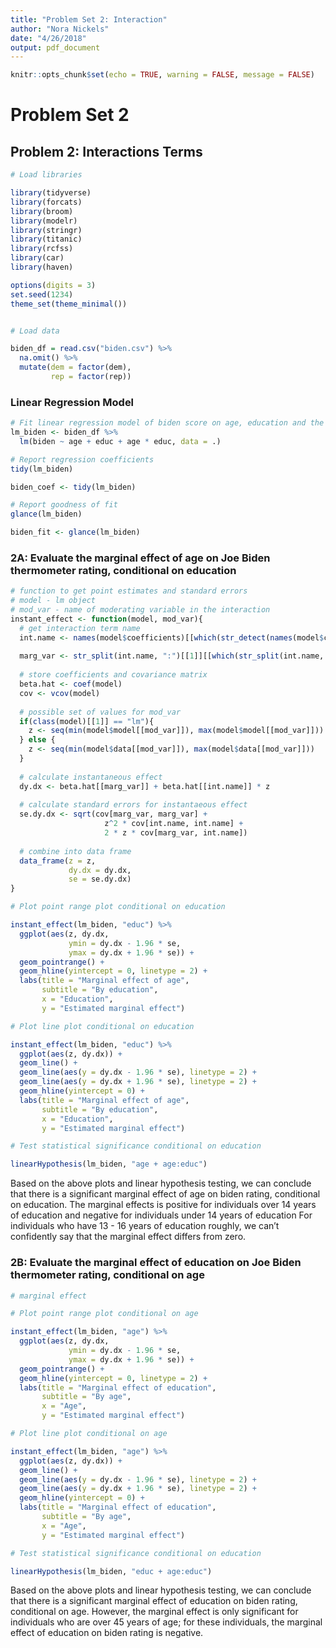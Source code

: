 ```yaml
---
title: "Problem Set 2: Interaction"
author: "Nora Nickels"
date: "4/26/2018"
output: pdf_document
---
```


```r
knitr::opts_chunk$set(echo = TRUE, warning = FALSE, message = FALSE)
```

# Problem Set 2

## Problem 2: Interactions Terms

```r
# Load libraries

library(tidyverse)
library(forcats)
library(broom)
library(modelr)
library(stringr)
library(titanic)
library(rcfss)
library(car)
library(haven)

options(digits = 3)
set.seed(1234)
theme_set(theme_minimal())


# Load data

biden_df = read.csv("biden.csv") %>% 
  na.omit() %>%
  mutate(dem = factor(dem),
         rep = factor(rep))

```

### Linear Regression Model

```r

# Fit linear regression model of biden score on age, education and the interaction b/t age and educ.
lm_biden <- biden_df %>%
  lm(biden ~ age + educ + age * educ, data = .)

# Report regression coefficients  
tidy(lm_biden)

biden_coef <- tidy(lm_biden)

# Report goodness of fit
glance(lm_biden)

biden_fit <- glance(lm_biden)

```

### 2A: Evaluate the marginal effect of age on Joe Biden thermometer rating, conditional on education

```r

# function to get point estimates and standard errors
# model - lm object
# mod_var - name of moderating variable in the interaction
instant_effect <- function(model, mod_var){
  # get interaction term name
  int.name <- names(model$coefficients)[[which(str_detect(names(model$coefficients), ":"))]]
  
  marg_var <- str_split(int.name, ":")[[1]][[which(str_split(int.name, ":")[[1]] != mod_var)]]
  
  # store coefficients and covariance matrix
  beta.hat <- coef(model)
  cov <- vcov(model)
  
  # possible set of values for mod_var
  if(class(model)[[1]] == "lm"){
    z <- seq(min(model$model[[mod_var]]), max(model$model[[mod_var]]))
  } else {
    z <- seq(min(model$data[[mod_var]]), max(model$data[[mod_var]]))
  }
  
  # calculate instantaneous effect
  dy.dx <- beta.hat[[marg_var]] + beta.hat[[int.name]] * z
  
  # calculate standard errors for instantaeous effect
  se.dy.dx <- sqrt(cov[marg_var, marg_var] +
                     z^2 * cov[int.name, int.name] +
                     2 * z * cov[marg_var, int.name])
  
  # combine into data frame
  data_frame(z = z,
             dy.dx = dy.dx,
             se = se.dy.dx)
}

# Plot point range plot conditional on education

instant_effect(lm_biden, "educ") %>%
  ggplot(aes(z, dy.dx,
             ymin = dy.dx - 1.96 * se,
             ymax = dy.dx + 1.96 * se)) +
  geom_pointrange() +
  geom_hline(yintercept = 0, linetype = 2) +
  labs(title = "Marginal effect of age",
       subtitle = "By education",
       x = "Education",
       y = "Estimated marginal effect")

# Plot line plot conditional on education

instant_effect(lm_biden, "educ") %>%
  ggplot(aes(z, dy.dx)) +
  geom_line() +
  geom_line(aes(y = dy.dx - 1.96 * se), linetype = 2) +
  geom_line(aes(y = dy.dx + 1.96 * se), linetype = 2) +
  geom_hline(yintercept = 0) +
  labs(title = "Marginal effect of age",
       subtitle = "By education",
       x = "Education",
       y = "Estimated marginal effect")

# Test statistical significance conditional on education

linearHypothesis(lm_biden, "age + age:educ")

```

Based on the above plots and linear hypothesis testing, we can conclude that there is a significant marginal effect of age on biden rating, conditional on education. The marginal effects is positive for individuals over 14 years of education and negative for individuals under 14 years of education For individuals who have 13 - 16 years of education roughly, we can't confidently say that the marginal effect differs from zero.


### 2B: Evaluate the marginal effect of education on Joe Biden thermometer rating, conditional on age

```r
# marginal effect

# Plot point range plot conditional on age

instant_effect(lm_biden, "age") %>%
  ggplot(aes(z, dy.dx,
             ymin = dy.dx - 1.96 * se,
             ymax = dy.dx + 1.96 * se)) +
  geom_pointrange() +
  geom_hline(yintercept = 0, linetype = 2) +
  labs(title = "Marginal effect of education",
       subtitle = "By age",
       x = "Age",
       y = "Estimated marginal effect")

# Plot line plot conditional on age

instant_effect(lm_biden, "age") %>%
  ggplot(aes(z, dy.dx)) +
  geom_line() +
  geom_line(aes(y = dy.dx - 1.96 * se), linetype = 2) +
  geom_line(aes(y = dy.dx + 1.96 * se), linetype = 2) +
  geom_hline(yintercept = 0) +
  labs(title = "Marginal effect of education",
       subtitle = "By age",
       x = "Age",
       y = "Estimated marginal effect")

# Test statistical significance conditional on education

linearHypothesis(lm_biden, "educ + age:educ")


```

Based on the above plots and linear hypothesis testing, we can conclude that there is a significant marginal effect of education on biden rating, conditional on age. However, the marginal effect is only significant for individuals who are over 45 years of age; for these individuals, the marginal effect of education on biden rating is negative. 

